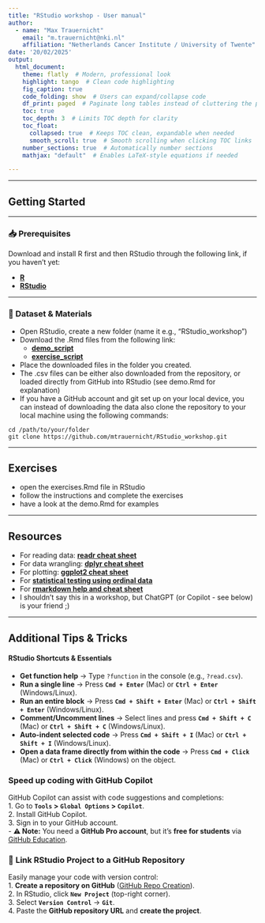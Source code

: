 ```yaml
---
title: "RStudio workshop - User manual"
author: 
  - name: "Max Trauernicht"
    email: "m.trauernicht@nki.nl"
    affiliation: "Netherlands Cancer Institute / University of Twente"
date: '20/02/2025'
output: 
  html_document:
    theme: flatly  # Modern, professional look
    highlight: tango  # Clean code highlighting
    fig_caption: true
    code_folding: show  # Users can expand/collapse code
    df_print: paged  # Paginate long tables instead of cluttering the page
    toc: true
    toc_depth: 3  # Limits TOC depth for clarity
    toc_float: 
      collapsed: true  # Keeps TOC clean, expandable when needed
      smooth_scroll: true  # Smooth scrolling when clicking TOC links
    number_sections: true  # Automatically number sections
    mathjax: "default"  # Enables LaTeX-style equations if needed

---
```


---

## **Getting Started**

---

### **📥 Prerequisites**
Download and install R first and then RStudio through the following link, if you haven't yet:

- **[R](https://cran.rstudio.com/)**
- **[RStudio](https://posit.co/download/rstudio-desktop/)**

---

### **📂 Dataset & Materials**
- Open RStudio, create a new folder (name it e.g., "RStudio_workshop")
- Download the .Rmd files from the following link:
  - **[demo_script](https://github.com/mtrauernicht/RStudio_workshop/blob/main/demo.Rmd)**
  - **[exercise_script](https://github.com/mtrauernicht/RStudio_workshop/blob/main/exercises.Rmd)**
- Place the downloaded files in the folder you created.
- The .csv files can be either also downloaded from the repository, or loaded directly from GitHub into RStudio (see demo.Rmd for explanation)
- If you have a GitHub account and git set up on your local device, you can instead of downloading the data also clone the repository to your local machine using the following commands:
```
cd /path/to/your/folder
git clone https://github.com/mtrauernicht/RStudio_workshop.git
```

---

## **Exercises**
- open the exercises.Rmd file in RStudio
- follow the instructions and complete the exercises
- have a look at the demo.Rmd for examples

---
 
## **Resources**
- For reading data: **[readr cheat sheet](https://raw.githubusercontent.com/rstudio/cheatsheets/main/data-import.pdf)**
- For data wrangling: **[dplyr cheat sheet](https://github.com/rstudio/cheatsheets/blob/main/data-transformation.pdf)**
- For plotting: **[ggplot2 cheat sheet](https://github.com/rstudio/cheatsheets/blob/main/data-visualization.pdf)**
- For **[statistical testing using ordinal data](https://www.scribbr.com/statistics/ordinal-data/)**
- For **[rmarkdown help and cheat sheet](https://rstudio.github.io/cheatsheets/html/rmarkdown.html)**
- I shouldn't say this in a workshop, but ChatGPT (or Copilot - see below) is your friend ;)

---

## **Additional Tips & Tricks**  

#### **RStudio Shortcuts & Essentials**  
- **Get function help** → Type `?function` in the console (e.g., `?read.csv`).
- **Run a single line** → Press **`Cmd + Enter`** (Mac) or **`Ctrl + Enter`** (Windows/Linux).  
- **Run an entire block** → Press **`Cmd + Shift + Enter`** (Mac) or **`Ctrl + Shift + Enter`** (Windows/Linux).  
- **Comment/Uncomment lines** → Select lines and press **`Cmd + Shift + C`** (Mac) or **`Ctrl + Shift + C`** (Windows/Linux).  
- **Auto-indent selected code** → Press **`Cmd + Shift + I`** (Mac) or **`Ctrl + Shift + I`** (Windows/Linux).  
- **Open a data frame directly from within the code** → Press **`Cmd + Click`** (Mac) or **`Ctrl + Click`** (Windows) on the object.

### **Speed up coding with GitHub Copilot**  
GitHub Copilot can assist with code suggestions and completions:  
1. Go to **`Tools` > `Global Options` > `Copilot`**.  
2. Install GitHub Copilot.  
3. Sign in to your GitHub account.  
   - **⚠️ Note:** You need a **GitHub Pro account**, but it’s **free for students** via [GitHub Education](https://education.github.com/).  

### 🔗 **Link RStudio Project to a GitHub Repository**  
Easily manage your code with version control:  
1. **Create a repository on GitHub** ([GitHub Repo Creation](https://github.com/new)).  
2. In RStudio, click **`New Project`** (top-right corner).  
3. Select **`Version Control`** → **`Git`**.  
4. Paste the **GitHub repository URL** and **create the project**.
